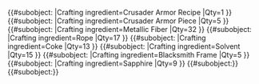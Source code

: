 {{Item
|ItemID=a45
|BoolEventItem=No
|ItemType=Protective Gear
|ItemSubType=Armor
|ArmorClass=Heavy Armor
|note=weight needed and selling price
|Attack=10
|Defense=32
|Mana=0
|LevelEquipRequirement=35
|BoolDepositGuild=Yes
|ShopSellPrice=945
|ShopBuyPrice=
|BoolExchange=No
|BoolAuction=Yes
|FreeTextOverview=It was introduced with the [[Game updates/2018-06-30|June 30th, 2018 game update]].
|BoolEnchantment=Yes
|EnchantDef1=1
|EnchantDef2=1
|EnchantDef3=1
|EnchantDef4=1
|BoolCraft=Yes
|CraftCommand=/craft_a45
|SkillCraft=Crafting (Skill)
|SkillCraftLevel=5
|ManaCrafting=500
}}
{{#subobject:
|Crafting ingredient=Crusader Armor Recipe
|Qty=1
}}
{{#subobject:
|Crafting ingredient=Crusader Armor Piece
|Qty=5
}}
{{#subobject:
|Crafting ingredient=Metallic Fiber
|Qty=32
}}
{{#subobject:
|Crafting ingredient=Rope
|Qty=17
}}
{{#subobject:
|Crafting ingredient=Coke
|Qty=13
}}
{{#subobject:
|Crafting ingredient=Solvent
|Qty=15
}}
{{#subobject:
|Crafting ingredient=Blacksmith Frame
|Qty=5
}}
{{#subobject:
|Crafting ingredient=Sapphire
|Qty=9
}}
{{#subobject:}}
{{#subobject:}}